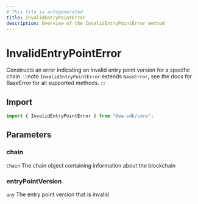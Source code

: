 ```yaml
---
# This file is autogenerated
title: InvalidEntryPointError
description: Overview of the InvalidEntryPointError method
---
```


# InvalidEntryPointError

Constructs an error indicating an invalid entry point version for a specific chain.
:::note
`InvalidEntryPointError` extends `BaseError`, see the docs for BaseError for all supported methods.
:::

## Import

```ts
import { InvalidEntryPointError } from "@aa-sdk/core";
```

## Parameters

### chain

`Chain`
The chain object containing information about the blockchain

### entryPointVersion

`any`
The entry point version that is invalid
